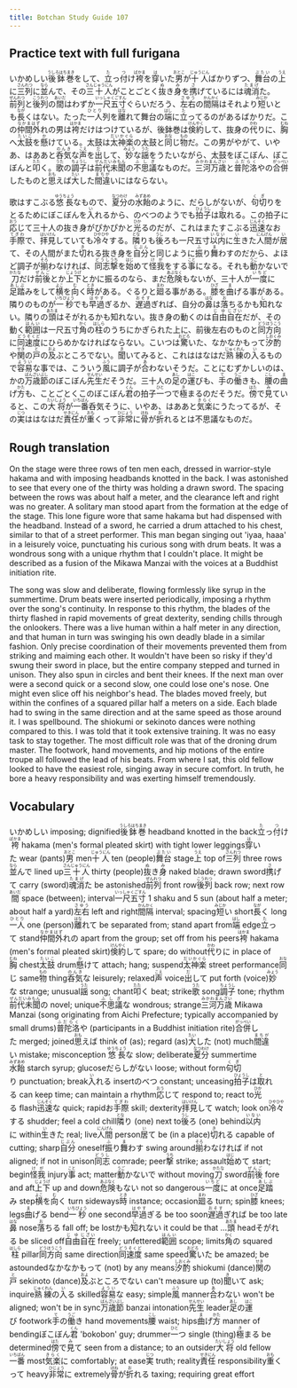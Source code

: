 ```yaml
---
title: Botchan Study Guide 107
---
```


## Practice text with full furigana

<p>
いかめしい<ruby><rb>後鉢巻</rb><rt>うしろはちまき</rt></ruby>をして、<ruby><rb>立</rb><rt>た</rt></ruby>っ<ruby><rb>付</rb><rt>つ</rt></ruby>け<ruby><rb>袴</rb><rt>ばかま</rt></ruby>を<ruby><rb>穿</rb><rt>は</rt></ruby>いた<ruby><rb>男</rb><rt>おとこ</rt></ruby>が<ruby><rb>十人</rb><rt>じゅうにん</rt></ruby>ばかりずつ、<ruby><rb>舞台</rb><rt>ぶたい</rt></ruby>の<ruby><rb>上</rb><rt>うえ</rt></ruby>に<ruby><rb>三列</rb><rt>さんれつ</rt></ruby>に<ruby><rb>並</rb><rt>なら</rt></ruby>んで、その<ruby><rb>三十人</rb><rt>さんじゅうにん</rt></ruby>がことごとく<ruby><rb>抜</rb><rt>ぬ</rt></ruby>き<ruby><rb>身</rb><rt>み</rt></ruby>を<ruby><rb>携</rb><rt>さ</rt></ruby>げているには<ruby><rb>魂消</rb><rt>たまげ</rt></ruby>た。<ruby><rb>前列</rb><rt>ぜんれつ</rt></ruby>と<ruby><rb>後列</rb><rt>こうれつ</rt></ruby>の<ruby><rb>間</rb><rt>あいだ</rt></ruby>はわずか<ruby><rb>一尺五寸</rb><rt>いっしゃくごすん</rt></ruby>ぐらいだろう、<ruby><rb>左右</rb><rt>さゆう</rt></ruby>の<ruby><rb>間隔</rb><rt>かんかく</rt></ruby>はそれより<ruby><rb>短</rb><rt>みじか</rt></ruby>いとも<ruby><rb>長</rb><rt>なが</rt></ruby>くはない。たった<ruby><rb>一人</rb><rt>ひとり</rt></ruby>列を<ruby><rb>離</rb><rt>はな</rt></ruby>れて舞台の<ruby><rb>端</rb><rt>はし</rt></ruby>に<ruby><rb>立</rb><rt>た</rt></ruby>ってるのがあるばかりだ。この<ruby><rb>仲間外</rb><rt>なかまはず</rt></ruby>れの男は<ruby><rb>袴</rb><rt>はかま</rt></ruby>だけはつけているが、後鉢巻は<ruby><rb>倹約</rb><rt>けんやく</rt></ruby>して、抜身の<ruby><rb>代</rb><rt>かわ</rt></ruby>りに、<ruby><rb>胸</rb><rt>むね</rt></ruby>へ<ruby><rb>太鼓</rb><rt>たいこ</rt></ruby>を<ruby><rb>懸</rb><rt>か</rt></ruby>けている。太鼓は<ruby><rb>太神楽</rb><rt>だいかぐら</rt></ruby>の太鼓と<ruby><rb>同</rb><rt>おな</rt></ruby>じ<ruby><rb>物</rb><rt>もの</rt></ruby>だ。この男がやがて、いやあ、はああと<ruby><rb>呑気</rb><rt>のんき</rt></ruby>な<ruby><rb>声</rb><rt>こえ</rt></ruby>を<ruby><rb>出</rb><rt>だ</rt></ruby>して、<ruby><rb>妙</rb><rt>みょう</rt></ruby>な<ruby><rb>謡</rb><rt>うた</rt></ruby>をうたいながら、太鼓をぼこぼん、ぼこぼんと<ruby><rb>叩</rb><rt>たた</rt></ruby>く。<ruby><rb>歌</rb><rt>うた</rt></ruby>の<ruby><rb>調子</rb><rt>ちょうし</rt></ruby>は<ruby><rb>前代未聞</rb><rt>ぜんだいみもん</rt></ruby>の<ruby><rb>不思議</rb><rt>ふしぎ</rt></ruby>なものだ。<ruby><rb>三河万歳</rb><rt>みかわまんざい</rt></ruby>と<ruby><rb>普陀洛</rb><rt>ふだらく</rt></ruby>やの<ruby><rb>合併</rb><rt>がっぺい</rt></ruby>したものと<ruby><rb>思</rb><rt>おも</rt></ruby>えば<ruby><rb>大</rb><rt>たい</rt></ruby>した<ruby><rb>間違</rb><rt>まちが</rt></ruby>いにはならない。
</p>

<p>
歌はすこぶる<ruby><rb>悠長</rb><rt>ゆうちょう</rt></ruby>なもので、<ruby><rb>夏分</rb><rt>なつわけ</rt></ruby>の<ruby><rb>水飴</rb><rt>みずあめ</rt></ruby>のように、だらしがないが、<ruby><rb>句切</rb><rt>くぎ</rt></ruby>りをとるためにぼこぼんを<ruby><rb>入</rb><rt>い</rt></ruby>れるから、のべつのようでも<ruby><rb>拍子</rb><rt>ひょうし</rt></ruby>は<ruby><rb>取</rb><rt>と</rt></ruby>れる。この拍子に<ruby><rb>応</rb><rt>おう</rt></ruby>じて三十人の抜き身がぴかぴかと<ruby><rb>光</rb><rt>ひか</rt></ruby>るのだが、これはまたすこぶる<ruby><rb>迅速</rb><rt>じんそく</rt></ruby>なお<ruby><rb>手際</rb><rt>てぎわ</rt></ruby>で、<ruby><rb>拝見</rb><rt>はいけん</rt></ruby>していても<ruby><rb>冷々</rb><rt>ひやひや</rt></ruby>する。<ruby><rb>隣</rb><rt>とな</rt></ruby>りも<ruby><rb>後</rb><rt>うし</rt></ruby>ろも一尺五寸<ruby><rb>以内</rb><rt>いない</rt></ruby>に<ruby><rb>生</rb><rt>い</rt></ruby>きた<ruby><rb>人間</rb><rt>にんげん</rt></ruby>が<ruby><rb>居</rb><rt>い</rt></ruby>て、その人間がまた<ruby><rb>切</rb><rt>き</rt></ruby>れる抜き身を<ruby><rb>自分</rb><rt>じぶん</rt></ruby>と同じように<ruby><rb>振</rb><rt>ふ</rt></ruby>り<ruby><rb>舞</rb><rt>ま</rt></ruby>わすのだから、よほど調子が<ruby><rb>揃</rb><rt>そろ</rt></ruby>わなければ、<ruby><rb>同志</rb><rt>どうし</rt></ruby><ruby><rb>撃</rb><rt>うち</rt></ruby>を<ruby><rb>始</rb><rt>はじ</rt></ruby>めて<ruby><rb>怪我</rb><rt>けが</rt></ruby>をする<ruby><rb>事</rb><rt>こと</rt></ruby>になる。それも<ruby><rb>動</rb><rt>うご</rt></ruby>かないで<ruby><rb>刀</rb><rt>かたな</rt></ruby>だけ<ruby><rb>前後</rb><rt>ぜんご</rt></ruby>とか<ruby><rb>上下</rb><rt>じょうげ</rt></ruby>とかに振るのなら、まだ<ruby><rb>危険</rb><rt>あぶなく</rt></ruby>もないが、三十人が<ruby><rb>一度</rb><rt>いちど</rt></ruby>に<ruby><rb>足踏</rb><rt>あしぶ</rt></ruby>みをして<ruby><rb>横</rb><rt>よこ</rt></ruby>を<ruby><rb>向</rb><rt>む</rt></ruby>く<ruby><rb>時</rb><rt>とき</rt></ruby>がある。ぐるりと<ruby><rb>廻</rb><rt>まわ</rt></ruby>る事がある。<ruby><rb>膝</rb><rt>ひざ</rt></ruby>を<ruby><rb>曲</rb><rt>ま</rt></ruby>げる事がある。隣りのものが<ruby><rb>一秒</rb><rt>いちびょう</rt></ruby>でも<ruby><rb>早過</rb><rt>はやす</rt></ruby>ぎるか、<ruby><rb>遅過</rb><rt>おそす</rt></ruby>ぎれば、自分の<ruby><rb>鼻</rb><rt>はな</rt></ruby>は<ruby><rb>落</rb><rt>お</rt></ruby>ちるかも<ruby><rb>知</rb><rt>し</rt></ruby>れない。隣りの<ruby><rb>頭</rb><rt>あたま</rt></ruby>はそがれるかも知れない。抜き身の動くのは<ruby><rb>自由</rb><rt>じゆ</rt></ruby><ruby><rb>自在</rb><rt>じざい</rt></ruby>だが、その動く<ruby><rb>範囲</rb><rt>はんい</rt></ruby>は一尺五寸<ruby><rb>角</rb><rt>かく</rt></ruby>の<ruby><rb>柱</rb><rt>はしら</rt></ruby>のうちにかぎられた上に、前後左右のものと<ruby><rb>同方向</rb><rt>どうほうこう</rt></ruby>に<ruby><rb>同速度</rb><rt>どうそくど</rt></ruby>にひらめかなければならない。こいつは<ruby><rb>驚</rb><rt>おどろ</rt></ruby>いた、なかなかもって<ruby><rb>汐酌</rb><rt>しおくみ</rt></ruby>や<ruby><rb>関</rb><rt>せき</rt></ruby>の<ruby><rb>戸</rb><rt>と</rt></ruby>の<ruby><rb>及</rb><rt>およ</rt></ruby>ぶところでない。<ruby><rb>聞</rb><rt>き</rt></ruby>いてみると、これははなはだ<ruby><rb>熟練</rb><rt>じゅくれん</rt></ruby>の<ruby><rb>入</rb><rt>い</rt></ruby>るもので<ruby><rb>容易</rb><rt>ようい</rt></ruby>な事では、こういう<ruby><rb>風</rb><rt>ふう</rt></ruby>に調子が<ruby><rb>合</rb><rt>あ</rt></ruby>わないそうだ。ことにむずかしいのは、かの<ruby><rb>万歳節</rb><rt>ばんざいぶし</rt></ruby>のぼこぼん<ruby><rb>先生</rb><rt>せんせい</rt></ruby>だそうだ。三十人の<ruby><rb>足</rb><rt>あし</rt></ruby>の<ruby><rb>運</rb><rt>はこ</rt></ruby>びも、<ruby><rb>手</rb><rt>て</rt></ruby>の<ruby><rb>働</rb><rt>うご</rt></ruby>きも、<ruby><rb>腰</rb><rt>こし</rt></ruby>の<ruby><rb>曲</rb><rt>ま</rt></ruby>げ<ruby><rb>方</rb><rt>かた</rt></ruby>も、ことごとくこのぼこぼん<ruby><rb>君</rb><rt>くん</rt></ruby>の拍子<ruby><rb>一</rb><rt>ひと</rt></ruby>つで<ruby><rb>極</rb><rt>き</rt></ruby>まるのだそうだ。<ruby><rb>傍</rb><rt>はた</rt></ruby>で<ruby><rb>見</rb><rt>み</rt></ruby>ていると、この<ruby><rb>大将</rb><rt>たいしょう</rt></ruby>が<ruby><rb>一番</rb><rt>いちばん</rt></ruby>呑気そうに、いやあ、はああと<ruby><rb>気楽</rb><rt>きらく</rt></ruby>にうたってるが、その<ruby><rb>実</rb><rt>じつ</rt></ruby>ははなはだ<ruby><rb>責任</rb><rt>せきにん</rt></ruby>が<ruby><rb>重</rb><rt>おも</rt></ruby>くって<ruby><rb>非常</rb><rt>ひじょう</rt></ruby>に<ruby><rb>骨</rb><rt>ほね</rt></ruby>が<ruby><rb>折</rb><rt>お</rt></ruby>れるとは不思議なものだ。
</p>


## Rough translation

On the stage were three rows of ten men each, dressed in warrior-style hakama and with imposing headbands knotted in the back. I was astonished to see that every one of the thirty was holding a drawn sword. The spacing between the rows was about half a meter, and the clearance left and right was no greater. A solitary man stood apart from the formation at the edge of the stage. This lone figure wore that same hakama but had dispensed with the headband. Instead of a sword, he carried a drum attached to his chest, similar to that of a street performer. This man began singing out 'iyaa, haaa' in a leisurely voice, punctuating his curious song with drum beats. It was a wondrous song with a unique rhythm that I couldn't place. It might be described as a fusion of the Mikawa Manzai with the voices at a Buddhist initiation rite.

The song was slow and deliberate, flowing formlessly like syrup in the summertime. Drum beats were inserted periodically, imposing a rhythm over the song's continuity. In response to this rhythm, the blades of the thirty flashed in rapid movements of great dexterity, sending chills through the onlookers. There was a live human within a half meter in any direction, and that human in turn was swinging his own deadly blade in a similar fashion. Only precise coordination of their movements prevented them from striking and maiming each other. It wouldn't have been so risky if they'd swung their sword in place, but the entire company stepped and turned in unison. They also spun in circles and bent their knees. If the next man over were a second quick or a second slow, one could lose one's nose. One might even slice off his neighbor's head. The blades moved freely, but within the confines of a squared pillar half a meters on a side. Each blade had to swing in the same direction and at the same speed as those around it. I was spellbound. The shiokumi or sekinoto dances were nothing compared to this. I was told that it took extensive training. It was no easy task to stay together. The most difficult role was that of the droning drum master. The footwork, hand movements, and hip motions of the entire troupe all followed the lead of his beats. From where I sat, this old fellow looked to have the easiest role, singing away in secure comfort. In truth, he bore a heavy responsibility and was exerting himself tremendously.  


## Vocabulary

<p>
<span className="vocabstudy">いかめしい&nbsp;imposing; dignified</span><span className="vocabstudy"><ruby><rb>後鉢巻</rb><rt>うしろはちまき</rt></ruby>&nbsp;headband knotted in the back</span><span className="vocabstudy"><ruby><rb>立</rb><rt>た</rt></ruby>っ<ruby><rb>付</rb><rt>つ</rt></ruby>け<ruby><rb>袴</rb><rt>ばかま</rt></ruby>&nbsp;hakama (men's formal pleated skirt) with tight lower leggings</span><span className="vocabstudy"><ruby><rb>穿</rb><rt>は</rt></ruby>いた&nbsp;wear (pants)</span><span className="vocabstudy"><ruby><rb>男</rb><rt>おとこ</rt></ruby>&nbsp;men</span><span className="vocabstudy"><ruby><rb>十人</rb><rt>じゅうにん</rt></ruby>&nbsp;ten (people)</span><span className="vocabstudy"><ruby><rb>舞台</rb><rt>ぶたい</rt></ruby>&nbsp;stage</span><span className="vocabstudy"><ruby><rb>上</rb><rt>うえ</rt></ruby>&nbsp;top of</span><span className="vocabstudy"><ruby><rb>三列</rb><rt>さんれつ</rt></ruby>&nbsp;three rows</span><span className="vocabstudy"><ruby><rb>並</rb><rt>なら</rt></ruby>んで&nbsp;lined up</span><span className="vocabstudy"><ruby><rb>三十人</rb><rt>さんじゅうにん</rt></ruby>&nbsp;thirty (people)</span><span className="vocabstudy"><ruby><rb>抜</rb><rt>ぬ</rt></ruby>き<ruby><rb>身</rb><rt>み</rt></ruby>&nbsp;naked blade; drawn sword</span><span className="vocabstudy"><ruby><rb>携</rb><rt>さ</rt></ruby>げて&nbsp;carry (sword)</span><span className="vocabstudy"><ruby><rb>魂消</rb><rt>たまげ</rt></ruby>た&nbsp;be astonished</span><span className="vocabstudy"><ruby><rb>前列</rb><rt>ぜんれつ</rt></ruby>&nbsp;front row</span><span className="vocabstudy"><ruby><rb>後列</rb><rt>こうれつ</rt></ruby>&nbsp;back row; next row</span><span className="vocabstudy"><ruby><rb>間</rb><rt>あいだ</rt></ruby>&nbsp;space (between); interval</span><span className="vocabstudy"><ruby><rb>一尺五寸</rb><rt>いっしゃくごすん</rt></ruby>&nbsp;1 shaku and 5 sun (about half a meter; about half a yard)</span><span className="vocabstudy"><ruby><rb>左右</rb><rt>さゆう</rt></ruby>&nbsp;left and right</span><span className="vocabstudy"><ruby><rb>間隔</rb><rt>かんかく</rt></ruby>&nbsp;interval; spacing</span><span className="vocabstudy"><ruby><rb>短</rb><rt>みじか</rt></ruby>い&nbsp;short</span><span className="vocabstudy"><ruby><rb>長</rb><rt>なが</rt></ruby>く&nbsp;long</span><span className="vocabstudy"><ruby><rb>一人</rb><rt>ひとり</rt></ruby>&nbsp;one (person)</span><span className="vocabstudy"><ruby><rb>離</rb><rt>はな</rt></ruby>れて&nbsp;be separated from; stand apart from</span><span className="vocabstudy"><ruby><rb>端</rb><rt>はし</rt></ruby>&nbsp;edge</span><span className="vocabstudy"><ruby><rb>立</rb><rt>た</rt></ruby>って&nbsp;stand</span><span className="vocabstudy"><ruby><rb>仲間外</rb><rt>なかまはず</rt></ruby>れの&nbsp;apart from the group; set off from his peers</span><span className="vocabstudy"><ruby><rb>袴</rb><rt>はかま</rt></ruby>&nbsp;hakama (men's formal pleated skirt)</span><span className="vocabstudy"><ruby><rb>倹約</rb><rt>けんやく</rt></ruby>して&nbsp;spare; do without</span><span className="vocabstudy"><ruby><rb>代</rb><rt>かわ</rt></ruby>りに&nbsp;in place of</span><span className="vocabstudy"><ruby><rb>胸</rb><rt>むね</rt></ruby>&nbsp;chest</span><span className="vocabstudy"><ruby><rb>太鼓</rb><rt>たいこ</rt></ruby>&nbsp;drum</span><span className="vocabstudy"><ruby><rb>懸</rb><rt>か</rt></ruby>けて&nbsp;attach; hang; suspend</span><span className="vocabstudy"><ruby><rb>太神楽</rb><rt>だいかぐら</rt></ruby>&nbsp;street performance</span><span className="vocabstudy"><ruby><rb>同</rb><rt>おな</rt></ruby>じ&nbsp;same</span><span className="vocabstudy"><ruby><rb>物</rb><rt>もの</rt></ruby>&nbsp;thing</span><span className="vocabstudy"><ruby><rb>呑気</rb><rt>のんき</rt></ruby>な&nbsp;leisurely; relaxed</span><span className="vocabstudy"><ruby><rb>声</rb><rt>こえ</rt></ruby>&nbsp;voice</span><span className="vocabstudy"><ruby><rb>出</rb><rt>だ</rt></ruby>して&nbsp;put forth (voice)</span><span className="vocabstudy"><ruby><rb>妙</rb><rt>みょう</rt></ruby>な&nbsp;strange; unusual</span><span className="vocabstudy"><ruby><rb>謡</rb><rt>うた</rt></ruby>&nbsp;song; chant</span><span className="vocabstudy"><ruby><rb>叩</rb><rt>たた</rt></ruby>く&nbsp;beat; strike</span><span className="vocabstudy"><ruby><rb>歌</rb><rt>うた</rt></ruby>&nbsp;song</span><span className="vocabstudy"><ruby><rb>調子</rb><rt>ちょうし</rt></ruby>&nbsp;tone; rhythm</span><span className="vocabstudy"><ruby><rb>前代未聞</rb><rt>ぜんだいみもん</rt></ruby>の&nbsp;novel; unique</span><span className="vocabstudy"><ruby><rb>不思議</rb><rt>ふしぎ</rt></ruby>な&nbsp;wondrous; strange</span><span className="vocabstudy"><ruby><rb>三河万歳</rb><rt>みかわまんざい</rt></ruby>&nbsp;Mikawa Manzai (song originating from Aichi Prefecture; typically accompanied by small drums)</span><span className="vocabstudy"><ruby><rb>普陀洛</rb><rt>ふだらく</rt></ruby>や&nbsp;(participants in a Buddhist initiation rite)</span><span className="vocabstudy"><ruby><rb>合併</rb><rt>がっぺい</rt></ruby>した&nbsp;merged; joined</span><span className="vocabstudy"><ruby><rb>思</rb><rt>おも</rt></ruby>えば&nbsp;think of (as); regard (as)</span><span className="vocabstudy"><ruby><rb>大</rb><rt>たい</rt></ruby>した&nbsp;(not) much</span><span className="vocabstudy"><ruby><rb>間違</rb><rt>まちが</rt></ruby>い&nbsp;mistake; misconception</span>
<span className="vocabstudy"><ruby><rb>悠長</rb><rt>ゆうちょう</rt></ruby>な&nbsp;slow; deliberate</span><span className="vocabstudy"><ruby><rb>夏分</rb><rt>なつわけ</rt></ruby>&nbsp;summertime</span><span className="vocabstudy"><ruby><rb>水飴</rb><rt>みずあめ</rt></ruby>&nbsp;starch syrup; glucose</span><span className="vocabstudy">だらしがない&nbsp;loose; without form</span><span className="vocabstudy"><ruby><rb>句切</rb><rt>くぎ</rt></ruby>り&nbsp;punctuation; break</span><span className="vocabstudy"><ruby><rb>入</rb><rt>い</rt></ruby>れる&nbsp;insert</span><span className="vocabstudy">のべつ&nbsp;constant; unceasing</span><span className="vocabstudy"><ruby><rb>拍子</rb><rt>ひょうし</rt></ruby>は<ruby><rb>取</rb><rt>と</rt></ruby>れる&nbsp;can keep time; can maintain a rhythm</span><span className="vocabstudy"><ruby><rb>応</rb><rt>おう</rt></ruby>じて&nbsp;respond to; react to</span><span className="vocabstudy"><ruby><rb>光</rb><rt>ひか</rt></ruby>る&nbsp;flash</span><span className="vocabstudy"><ruby><rb>迅速</rb><rt>じんそく</rt></ruby>な&nbsp;quick; rapid</span><span className="vocabstudy">お<ruby><rb>手際</rb><rt>てぎわ</rt></ruby>&nbsp;skill; dexterity</span><span className="vocabstudy"><ruby><rb>拝見</rb><rt>はいけん</rt></ruby>して&nbsp;watch; look on</span><span className="vocabstudy"><ruby><rb>冷々</rb><rt>ひやひや</rt></ruby>する&nbsp;shudder; feel a cold chill</span><span className="vocabstudy"><ruby><rb>隣</rb><rt>とな</rt></ruby>り&nbsp;(one) next to</span><span className="vocabstudy"><ruby><rb>後</rb><rt>うし</rt></ruby>ろ&nbsp;(one) behind</span><span className="vocabstudy"><ruby><rb>以内</rb><rt>いない</rt></ruby>に&nbsp;within</span><span className="vocabstudy"><ruby><rb>生</rb><rt>い</rt></ruby>きた&nbsp;real; live</span><span className="vocabstudy"><ruby><rb>人間</rb><rt>にんげん</rt></ruby>&nbsp;person</span><span className="vocabstudy"><ruby><rb>居</rb><rt>い</rt></ruby>て&nbsp;be (in a place)</span><span className="vocabstudy"><ruby><rb>切</rb><rt>き</rt></ruby>れる&nbsp;capable of cutting; sharp</span><span className="vocabstudy"><ruby><rb>自分</rb><rt>じぶん</rt></ruby>&nbsp;oneself</span><span className="vocabstudy"><ruby><rb>振</rb><rt>ふ</rt></ruby>り<ruby><rb>舞</rb><rt>ま</rt></ruby>わす&nbsp;swing around</span><span className="vocabstudy"><ruby><rb>揃</rb><rt>そろ</rt></ruby>わなければ&nbsp;if not aligned; if not in unison</span><span className="vocabstudy"><ruby><rb>同志</rb><rt>どうし</rt></ruby>&nbsp;comrade; peer</span><span className="vocabstudy"><ruby><rb>撃</rb><rt>うち</rt></ruby>&nbsp;strike; assault</span><span className="vocabstudy"><ruby><rb>始</rb><rt>はじ</rt></ruby>めて&nbsp;start; begin</span><span className="vocabstudy"><ruby><rb>怪我</rb><rt>けが</rt></ruby>&nbsp;injury</span><span className="vocabstudy"><ruby><rb>事</rb><rt>こと</rt></ruby>&nbsp;act; matter</span><span className="vocabstudy"><ruby><rb>動</rb><rt>うご</rt></ruby>かないで&nbsp;without moving</span><span className="vocabstudy"><ruby><rb>刀</rb><rt>かたな</rt></ruby>&nbsp;sword</span><span className="vocabstudy"><ruby><rb>前後</rb><rt>ぜんご</rt></ruby>&nbsp;fore and aft</span><span className="vocabstudy"><ruby><rb>上下</rb><rt>じょうげ</rt></ruby>&nbsp;up and down</span><span className="vocabstudy"><ruby><rb>危険</rb><rt>あぶなく</rt></ruby>もない&nbsp;not so dangerous</span><span className="vocabstudy"><ruby><rb>一度</rb><rt>いちど</rt></ruby>に&nbsp;at once</span><span className="vocabstudy"><ruby><rb>足踏</rb><rt>あしぶ</rt></ruby>み&nbsp;step</span><span className="vocabstudy"><ruby><rb>横</rb><rt>よこ</rt></ruby>を<ruby><rb>向</rb><rt>む</rt></ruby>く&nbsp;turn sideways</span><span className="vocabstudy"><ruby><rb>時</rb><rt>とき</rt></ruby>&nbsp;instance; occasion</span><span className="vocabstudy"><ruby><rb>廻</rb><rt>まわ</rt></ruby>る&nbsp;turn; spin</span><span className="vocabstudy"><ruby><rb>膝</rb><rt>ひざ</rt></ruby>&nbsp;knees; legs</span><span className="vocabstudy"><ruby><rb>曲</rb><rt>ま</rt></ruby>げる&nbsp;bend</span><span className="vocabstudy"><ruby><rb>一秒</rb><rt>いちびょう</rt></ruby>&nbsp;one second</span><span className="vocabstudy"><ruby><rb>早過</rb><rt>はやす</rt></ruby>ぎる&nbsp;be too soon</span><span className="vocabstudy"><ruby><rb>遅過</rb><rt>おそす</rt></ruby>ぎれば&nbsp;be too late</span><span className="vocabstudy"><ruby><rb>鼻</rb><rt>はな</rt></ruby>&nbsp;nose</span><span className="vocabstudy"><ruby><rb>落</rb><rt>お</rt></ruby>ちる&nbsp;fall off; be lost</span><span className="vocabstudy">かも<ruby><rb>知</rb><rt>し</rt></ruby>れない&nbsp;it could be that ...</span><span className="vocabstudy"><ruby><rb>頭</rb><rt>あたま</rt></ruby>&nbsp;head</span><span className="vocabstudy">そがれる&nbsp;be sliced off</span><span className="vocabstudy"><ruby><rb>自由</rb><rt>じゆ</rt></ruby><ruby><rb>自在</rb><rt>じざい</rt></ruby>&nbsp;freely; unfettered</span><span className="vocabstudy"><ruby><rb>範囲</rb><rt>はんい</rt></ruby>&nbsp;scope; limits</span><span className="vocabstudy"><ruby><rb>角</rb><rt>かく</rt></ruby>の&nbsp;squared</span><span className="vocabstudy"><ruby><rb>柱</rb><rt>はしら</rt></ruby>&nbsp;pillar</span><span className="vocabstudy"><ruby><rb>同方向</rb><rt>どうほうこう</rt></ruby>&nbsp;same direction</span><span className="vocabstudy"><ruby><rb>同速度</rb><rt>どうそくど</rt></ruby>&nbsp;same speed</span><span className="vocabstudy"><ruby><rb>驚</rb><rt>おどろ</rt></ruby>いた&nbsp;be amazed; be astounded</span><span className="vocabstudy">なかなかもって&nbsp;(not) by any means</span><span className="vocabstudy"><ruby><rb>汐酌</rb><rt>しおくみ</rt></ruby>&nbsp;shiokumi (dance)</span><span className="vocabstudy"><ruby><rb>関</rb><rt>せき</rt></ruby>の<ruby><rb>戸</rb><rt>と</rt></ruby>&nbsp;sekinoto (dance)</span><span className="vocabstudy"><ruby><rb>及</rb><rt>およ</rt></ruby>ぶところでない&nbsp;can't measure up (to)</span><span className="vocabstudy"><ruby><rb>聞</rb><rt>き</rt></ruby>いて&nbsp;ask; inquire</span><span className="vocabstudy"><ruby><rb>熟練</rb><rt>じゅくれん</rt></ruby>の<ruby><rb>入</rb><rt>い</rt></ruby>る&nbsp;skilled</span><span className="vocabstudy"><ruby><rb>容易</rb><rt>ようい</rt></ruby>な&nbsp;easy; simple</span><span className="vocabstudy"><ruby><rb>風</rb><rt>ふう</rt></ruby>&nbsp;manner</span><span className="vocabstudy"><ruby><rb>合</rb><rt>あ</rt></ruby>わない&nbsp;won't be aligned; won't be in sync</span><span className="vocabstudy"><ruby><rb>万歳節</rb><rt>ばんざいぶし</rt></ruby>&nbsp;banzai intonation</span><span className="vocabstudy"><ruby><rb>先生</rb><rt>せんせい</rt></ruby>&nbsp;leader</span><span className="vocabstudy"><ruby><rb>足</rb><rt>あし</rt></ruby>の<ruby><rb>運</rb><rt>はこ</rt></ruby>び&nbsp;footwork</span><span className="vocabstudy"><ruby><rb>手</rb><rt>て</rt></ruby>の<ruby><rb>働</rb><rt>うご</rt></ruby>き&nbsp;hand movements</span><span className="vocabstudy"><ruby><rb>腰</rb><rt>こし</rt></ruby>&nbsp;waist; hips</span><span className="vocabstudy"><ruby><rb>曲</rb><rt>ま</rt></ruby>げ<ruby><rb>方</rb><rt>かた</rt></ruby>&nbsp;manner of bending</span><span className="vocabstudy">ぼこぼん<ruby><rb>君</rb><rt>くん</rt></ruby>&nbsp;'bokobon' guy; drummer</span><span className="vocabstudy"><ruby><rb>一</rb><rt>ひと</rt></ruby>つ&nbsp;single (thing)</span><span className="vocabstudy"><ruby><rb>極</rb><rt>き</rt></ruby>まる&nbsp;be determined</span><span className="vocabstudy"><ruby><rb>傍</rb><rt>はた</rt></ruby>で<ruby><rb>見</rb><rt>み</rt></ruby>て&nbsp;seen from a distance; to an outsider</span><span className="vocabstudy"><ruby><rb>大将</rb><rt>たいしょう</rt></ruby>&nbsp;old fellow</span><span className="vocabstudy"><ruby><rb>一番</rb><rt>いちばん</rt></ruby>&nbsp;most</span><span className="vocabstudy"><ruby><rb>気楽</rb><rt>きらく</rt></ruby>に&nbsp;comfortably; at ease</span><span className="vocabstudy"><ruby><rb>実</rb><rt>じつ</rt></ruby>&nbsp;truth; reality</span><span className="vocabstudy"><ruby><rb>責任</rb><rt>せきにん</rt></ruby>&nbsp;responsibility</span><span className="vocabstudy"><ruby><rb>重</rb><rt>おも</rt></ruby>くって&nbsp;heavy</span><span className="vocabstudy"><ruby><rb>非常</rb><rt>ひじょう</rt></ruby>に&nbsp;extremely</span><span className="vocabstudy"><ruby><rb>骨</rb><rt>ほね</rt></ruby>が<ruby><rb>折</rb><rt>お</rt></ruby>れる&nbsp;taxing; requiring great effort</span>
</p>
